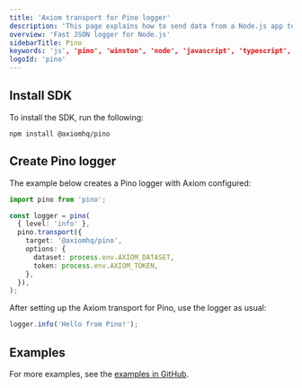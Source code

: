 ```yaml
---
title: 'Axiom transport for Pino logger'
description: 'This page explains how to send data from a Node.js app to Axiom through Pino.'
overview: 'Fast JSON logger for Node.js'
sidebarTitle: Pino
keywords: 'js', 'pino', 'winston', 'node', 'javascript', 'typescript', 'ts'
logoId: 'pino'
---
```



<Prerequisites />

## Install SDK

To install the SDK, run the following:

```shell
npm install @axiomhq/pino
```

## Create Pino logger

The example below creates a Pino logger with Axiom configured:

```ts
import pino from 'pino';

const logger = pino(
  { level: 'info' },
  pino.transport({
    target: '@axiomhq/pino',
    options: {
      dataset: process.env.AXIOM_DATASET,
      token: process.env.AXIOM_TOKEN,
    },
  }),
);
```

After setting up the Axiom transport for Pino, use the logger as usual:

```js
logger.info('Hello from Pino!');
```

## Examples

For more examples, see the [examples in GitHub](https://github.com/axiomhq/axiom-js/tree/main/examples/pino).
